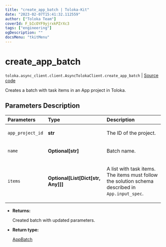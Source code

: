 ```yaml
---
title: "create_app_batch | Toloka-Kit"
date: "2023-02-07T15:41:32.112559"
author: ["Toloka Team"]
coverId: F_bIcOYF9yjrxkPZrXc3
tags: ["engineering"]
ogDescription: ""
docsMenu: "tkitMenu"
---
```


# create_app_batch
`toloka.async_client.client.AsyncTolokaClient.create_app_batch` | [Source code](https://github.com/Toloka/toloka-kit/blob/v1.1.3/src/client/__init__.py#L0)

Creates a batch with task items in an App project in Toloka.

## Parameters Description

| Parameters | Type | Description |
| :----------| :----| :-----------|
`app_project_id`|**str**|<p>The ID of the project.</p>
`name`|**Optional\[str\]**|<p>Batch name.</p>
`items`|**Optional\[List\[Dict\[str, Any\]\]\]**|<p>A list with task items. The items must follow the solution schema described in `App.input_spec`.</p>

* **Returns:**

  Created batch with updated parameters.

* **Return type:**

  [AppBatch](/docs-new/toloka-kit/reference/toloka.client.app.AppBatch)
